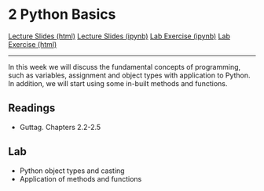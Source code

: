 # 2 Python Basics

<div id="buttons">
<a class="btn btn-primary btn-lg" role="button" href="lectures/02_week.html">Lecture Slides (html)</a>
<a class="btn btn-secondary btn-lg" role="button" href="https://github.com/ASDS-TCD/POP77001_Computer_Programming_2021/blob/main/lectures/02_week.ipynb">Lecture Slides (ipynb)</a>
<a class="btn btn-success btn-lg" role="button" href="https://github.com/ASDS-TCD/POP77001_Computer_Programming_2021/blob/main/labs/02_week.ipynb">Lab Exercise (ipynb)</a>
<a class="btn btn-secondary btn-lg" role="button" href="labs/02_week.html">Lab Exercise (html)</a>
</div>
---

In this week we will discuss the fundamental concepts of programming, such as variables, assignment and object types with application to Python. In addition, we will start using some in-built methods and functions.

## Readings

- Guttag. Chapters 2.2-2.5

## Lab

- Python object types and casting
- Application of methods and functions
